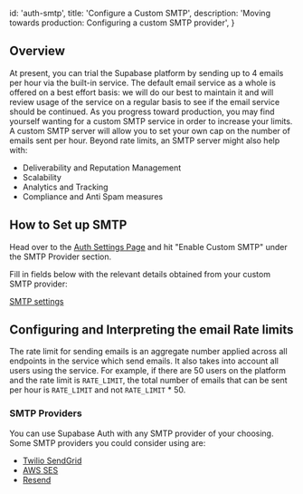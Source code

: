
  id: 'auth-smtp',
  title: 'Configure a Custom SMTP',
  description: 'Moving towards production: Configuring a custom SMTP provider',
}

## Overview

At present, you can trial the Supabase platform by sending up to 4 emails per hour via the built-in service. The default email service as a whole is offered on a best effort basis: we will do our best to maintain it and will review usage of the service on a regular basis to see if the email service should be continued.
As you progress toward production, you may find yourself wanting for a custom SMTP service in order to increase your limits. A custom SMTP server will allow you to set your own cap on the number of emails sent per hour.
Beyond rate limits, an SMTP server might also help with:

- Deliverability and Reputation Management
- Scalability
- Analytics and Tracking
- Compliance and Anti Spam measures


## How to Set up SMTP

Head over to the [Auth Settings Page](https://supabase.com/dashboard/project/_/settings/auth) and hit "Enable Custom SMTP" under the SMTP Provider section.

Fill in fields below with the relevant details obtained from your custom SMTP provider:

[SMTP settings](/docs/img/guides/auth-smtp/smtp.png)

## Configuring and Interpreting the email Rate limits

The rate limit for sending emails is an aggregate number applied across all endpoints in the service which send emails. It also takes into account all users using the service. For example, if there are 50 users on the platform and the rate limit is `RATE_LIMIT`, the total number of emails that can be sent per hour is `RATE_LIMIT` and not `RATE_LIMIT` * 50.


### SMTP Providers

You can use Supabase Auth with any SMTP provider of your choosing. Some SMTP providers you could consider using are:

- [Twilio SendGrid](https://docs.sendgrid.com/for-developers/sending-email/integrating-with-the-smtp-api)
- [AWS SES](https://docs.aws.amazon.com/ses/latest/dg/send-email-smtp.html)
- [Resend](https://resend.com/docs/dashboard/emails/introduction)
